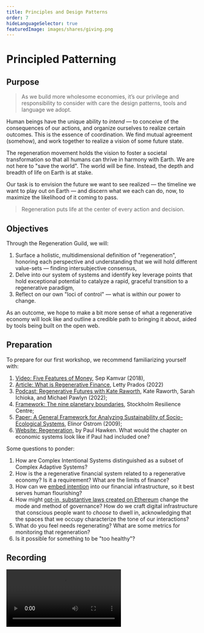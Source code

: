 ```yaml
---
title: Principles and Design Patterns
order: 7
hideLanguageSelector: true
featuredImage: images/shares/giving.png
---
```


# Principled Patterning

## Purpose

> As we build more wholesome economies, it’s our privilege and responsibility to consider with care the design patterns, tools and language we adopt.

Human beings have the unique ability to *intend* — to conceive of the consequences of our actions, and organize ourselves to realize certain outcomes. This is the essence of coordination. We find mutual agreement (somehow), and work together to realize a vision of some future state. 

The regeneration movement holds the vision to foster a societal transformation so that all humans can thrive in harmony with  Earth. We are not here to "save the world". The world will be fine. Instead, the depth and breadth of life on Earth is at stake.

Our task is to envision the future we want to see realized — the timeline we want to play out on Earth — and discern what we each can do, now, to maximize the likelihood of it coming to pass.

> Regeneration puts life at the center of every action and decision.

## Objectives

Through the Regeneration Guild, we will: 

1. Surface a holistic, multidimensional definition of "regeneration", honoring each perspective and understanding that we will hold different value-sets — finding intersubjective consensus,
2. Delve into our system of systems and identify key leverage points that hold exceptional potential to catalyze a rapid, graceful transition to a regenerative paradigm,
3. Reflect on our own "loci of control" — what is within our power to change.

As an outcome, we hope to make a bit more sense of what a regenerative economy will look like and outline a credible path to bringing it about, aided by tools being built on the open web. 

## Preparation

To prepare for our first workshop, we recommend familiarizing yourself with:

1. [Video: Five Features of Money](https://www.youtube.com/watch?v=rAL3L4-7r0M), Sep Kamvar (2018),
2. [Article: What is Regenerative Finance](https://medium.com/regenliving/what-is-regenerative-financing-refi-8bebaf2e0a4d), Letty Prados (2022)
3. [Podcast: Regenerative Futures with Kate Raworth](https://www.flourish-book.com/flourishsystemschange-podcast/regenerative-futures), Kate Raworth, Sarah Ichioka, and Michael Pawlyn (2022);
4. [Framework: The nine planetary boundaries](https://www.stockholmresilience.org/research/planetary-boundaries/the-nine-planetary-boundaries.html), Stockholm Resilience Centre;
5. [Paper: A General Framework for Analyzing Sustainability of Socio-Ecological Systems](https://www.semanticscholar.org/paper/A-General-Framework-for-Analyzing-Sustainability-of-Ostrom/39c3a529768cd7fe77e178cae10377085c84cfc8), Elinor Ostrom (2009);
6. [Website: Regeneration](https://regeneration.org/), by Paul Hawken. What would the chapter on economic systems look like if Paul had included one?

Some questions to ponder:

1. How are Complex Intentional Systems distinguished as a subset of Complex Adaptive Systems?
2. How is the a regenerative financial system related to a regenerative economy? Is it a requirement? What are the limits of finance?
3. How can we [embed intention](https://hackernoon.com/policy-proposals-for-crypto-protocols-to-make-them-less-dystopic-and-more-inclusive) into our financial infrastructure, so it best serves human flourishing?
4. How might [opt-in, substantive laws created on Ethereum](/learn/module-1/dreamers/#learning-the-language) change the mode and method of governance? How do we craft digital infrastructure that conscious people want to _choose_ to dwell in, acknowledging that the spaces that we occupy characterize the tone of our interactions?
5. What do you feel needs regenerating? What are some metrics for monitoring that regeneration?
6. Is it possible for something to be "too healthy"?

## Recording

<Video src="https://www.youtube-nocookie.com/embed/EOT23f0dEwg" />

🙏🌱💚
